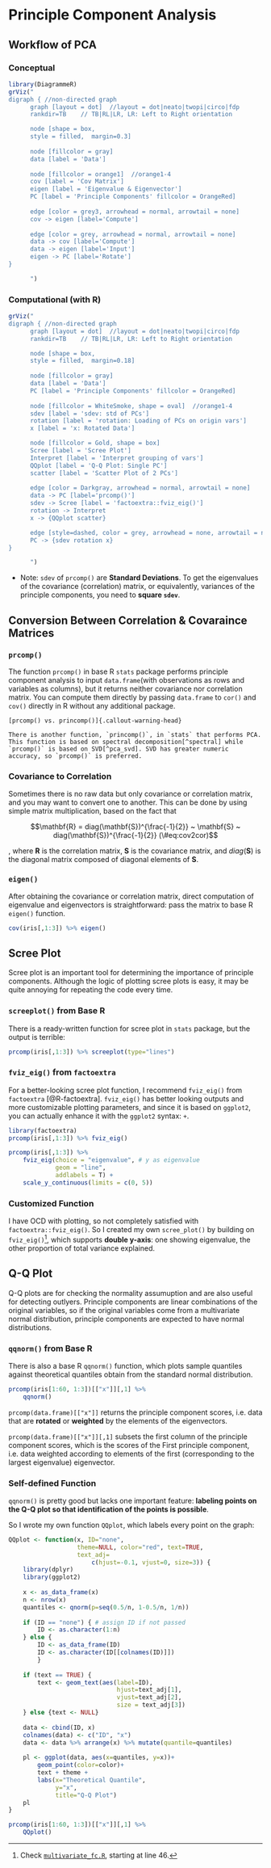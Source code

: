 # Principle Component Analysis {#PCA}

Workflow of PCA
--------------------------------

### Conceptual

```r
library(DiagrammeR)
grViz("
digraph { //non-directed graph
      graph [layout = dot]  //layout = dot|neato|twopi|circo|fdp
      rankdir=TB    // TB|RL|LR, LR: Left to Right orientation

      node [shape = box,
      style = filled,  margin=0.3]
      
      node [fillcolor = gray]
      data [label = 'Data']
      
      node [fillcolor = orange1]  //orange1-4
      cov [label = 'Cov Matrix']
      eigen [label = 'Eigenvalue & Eigenvector']
      PC [label = 'Principle Components' fillcolor = OrangeRed]
      
      edge [color = grey3, arrowhead = normal, arrowtail = none]
      cov -> eigen [label='Compute']
      
      edge [color = grey, arrowhead = normal, arrowtail = none]
      data -> cov [label='Compute']
      data -> eigen [label='Input']
      eigen -> PC [label='Rotate']
}

      ")
```

### Computational (with R)
```r
grViz("
digraph { //non-directed graph
      graph [layout = dot]  //layout = dot|neato|twopi|circo|fdp
      rankdir=TB    // TB|RL|LR, LR: Left to Right orientation

      node [shape = box,
      style = filled,  margin=0.18]
      
      node [fillcolor = gray]
      data [label = 'Data']
      PC [label = 'Principle Components' fillcolor = OrangeRed]
      
      node [fillcolor = WhiteSmoke, shape = oval]  //orange1-4
      sdev [label = 'sdev: std of PCs']
      rotation [label = 'rotation: Loading of PCs on origin vars']
      x [label = 'x: Rotated Data']

      node [fillcolor = Gold, shape = box]
      Scree [label = 'Scree Plot']
      Interpret [label = 'Interpret grouping of vars']
      QQplot [label = 'Q-Q Plot: Single PC']
      scatter [label = 'Scatter Plot of 2 PCs']
      
      edge [color = Darkgray, arrowhead = normal, arrowtail = none]
      data -> PC [label='prcomp()']
      sdev -> Scree [label = 'factoextra::fviz_eig()']
      rotation -> Interpret
      x -> {QQplot scatter}

      edge [style=dashed, color = grey, arrowhead = none, arrowtail = none]
      PC -> {sdev rotation x}
}

      ")
```

- Note: `sdev` of `prcomp()` are **Standard Deviations**. To get the eigenvalues of the covariance (correlation) matrix, or  equivalently, variances of the principle components, you need to **square `sdev`**.


Conversion Between Correlation & Covaraince Matrices
------------------------------------------------------

### `prcomp()`
The function `prcomp()` in base R `stats` package performs principle component analysis to input `data.frame`(with observations as rows and variables as columns), but it returns neither covariance nor correlation matrix. You can compute them directly by passing `data.frame` to `cor()` and `cov()` directly in R without any additional package.

```block2
[prcomp() vs. princomp()]{.callout-warning-head}

There is another function, `princomp()`, in `stats` that performs PCA. This function is based on spectral decomposition[^spectral] while `prcomp()` is based on SVD[^pca_svd]. SVD has greater numeric accuracy, so `prcomp()` is preferred.
```

### Covariance to Correlation

Sometimes there is no raw data but only covariance or correlation matrix, and you may want to convert one to another. This can be done by using simple matrix multiplication, based on the fact that

$$\mathbf{R} = diag(\mathbf{S})^{\frac{-1}{2}} ~ \mathbf{S} ~ diag(\mathbf{S})^{\frac{-1}{2}}
(\#eq:cov2cor)$$

, where $\mathbf{R}$ is the correlation matrix,  $\mathbf{S}$ is the covariance matrix, and $diag(\mathbf{S})$ is the diagonal matrix composed of  diagonal elements of $\mathbf{S}$.

### `eigen()`

After obtaining the covariance or correlation matrix, direct computation of eigenvalue and eigenvectors is straightforward: pass the matrix to base R `eigen()` function.
```r
cov(iris[,1:3]) %>% eigen()
```

Scree Plot
-------------------------------------

Scree plot is an important tool for determining the importance of principle components. Although the logic of plotting scree plots is easy, it may be quite annoying for repeating the code every time.


### `screeplot()` from Base R

There is a ready-written function for scree plot in `stats` package, but the output is terrible:
```r
prcomp(iris[,1:3]) %>% screeplot(type="lines")
```


### `fviz_eig()` from `factoextra`

For a better-looking scree plot function, I recommend `fviz_eig()` from `factoextra` [@R-factoextra]. `fviz_eig()` has better looking outputs and more customizable plotting parameters, and since it is based on `ggplot2`, you can actually enhance it with the `ggplot2` syntax: `+`.
```r
library(factoextra)
prcomp(iris[,1:3]) %>% fviz_eig()
```

```r
prcomp(iris[,1:3]) %>% 
    fviz_eig(choice = "eigenvalue", # y as eigenvalue
             geom = "line",
             addlabels = T) +
    scale_y_continuous(limits = c(0, 5))
```

### Customized Function

I have OCD with plotting, so not completely satisfied with `factoextra::fviz_eig()`. So I created my own `scree_plot()` by building on `fviz_eig()`[^scree], which  supports **double y-axis**: one showing eigenvalue, the other proportion of total variance explained. 


Q-Q Plot
-----------------------------------

Q-Q plots are for checking the normality assumuption and are also useful for detecting outlyers. Principle components are linear combinations of the original variables, so if the original variables come from a multivariate normal distribution, principle components are expected to have normal distributions.


### `qqnorm()` from Base R

There is also a base R `qqnorm()` function, which plots sample quantiles against theoretical quantiles obtain from the standard normal distribution.
```r
prcomp(iris[1:60, 1:3])[["x"]][,1] %>% 
    qqnorm()
```

`prcomp(data.frame)[["x"]]` returns the principle component scores, i.e. data that are **rotated** or **weighted** by the elements of the eigenvectors.

`prcomp(data.frame)[["x"]][,1]` subsets the first column of the principle component scores, which is the scores of the First principle component, i.e. data weighted according to elements of the first (corresponding to the largest eigenvalue) eigenvector. 

### Self-defined Function
`qqnorm()` is pretty good but lacks one important feature: **labeling points on the Q-Q plot so that identification of the points is possible**.

So I wrote my own function `QQplot`, which labels every point on the graph:
```r
QQplot <- function(x, ID="none", 
                   theme=NULL, color="red", text=TRUE,
                   text_adj=
                       c(hjust=-0.1, vjust=0, size=3)) {
    library(dplyr)
    library(ggplot2)
    
    x <- as_data_frame(x) 
    n <- nrow(x)
    quantiles <- qnorm(p=seq(0.5/n, 1-0.5/n, 1/n))
    
    if (ID == "none") { # assign ID if not passed
        ID <- as.character(1:n)
    } else {
        ID <- as_data_frame(ID)
        ID <- as.character(ID[[colnames(ID)]])
        }
    
    if (text == TRUE) {
        text <- geom_text(aes(label=ID),
                              hjust=text_adj[1],
                              vjust=text_adj[2],
                              size = text_adj[3])
    } else {text <- NULL}
    
    data <- cbind(ID, x)
    colnames(data) <- c("ID", "x")
    data <- data %>% arrange(x) %>% mutate(quantile=quantiles)
    
    pl <- ggplot(data, aes(x=quantiles, y=x))+
        geom_point(color=color)+
        text + theme +
        labs(x="Theoretical Quantile",
             y="x",
             title="Q-Q Plot")
    pl
}
```

```r
prcomp(iris[1:60, 1:3])[["x"]][,1] %>%
    QQplot()
```






<!-- FootNotes -->
[^scree]: Check [`multivariate_fc.R`](https://github.com/liao961120/local_depend/blob/master/R%20functions/multivariate_fc.R){target="_blank"}, starting at line 46.

[^pca_svd]: You can check the answers at [Stack Overflow](https://stats.stackexchange.com/questions/20101/what-is-the-difference-between-r-functions-prcomp-and-princomp){target="_blank"}

[^spectral]: The Conceptual workflow of PCA at Section [2.1.1](#conceptual) is based on spectral decomposition.